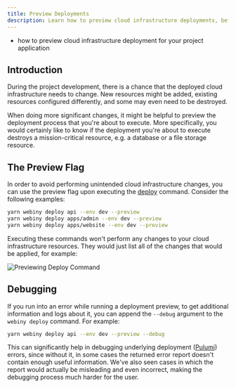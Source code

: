 ```yaml
---
title: Preview Deployments
description: Learn how to preview cloud infrastructure deployments, before actually executing them.
---
```



<Alert type="success" title="What you’ll learn">

- how to preview cloud infrastructure deployment for your project application

</Alert>

## Introduction

During the project development, there is a chance that the deployed cloud infrastructure needs to change. New resources might be added, existing resources configured differently, and some may even need to be destroyed.

When doing more significant changes, it might be helpful to preview the deployment process that you're about to execute. More specifically, you would certainly like to know if the deployment you're about to execute destroys a mission-critical resource, e.g. a database or a file storage resource.

## The Preview Flag

In order to avoid performing unintended cloud infrastructure changes, you can use the preview flag upon executing the [deploy](/docs/how-to-guides/deployment/deploy-your-project#the-app-deploy-command) command. Consider the following examples:

```bash
yarn webiny deploy api --env dev --preview
yarn webiny deploy apps/admin --env dev --preview
yarn webiny deploy apps/website --env dev --preview
```

Executing these commands won't perform any changes to your cloud infrastructure resources. They would just list all of the changes that would be applied, for example:

![Previewing Deploy Command](./assets/preview-deployments/preview-terminal.png)

## Debugging

If you run into an error while running a deployment preview, to get additional information and logs about it, you can append the `--debug` argument to the `webiny deploy` command. For example:

```bash
yarn webiny deploy api --env dev --preview --debug
```

This can significantly help in debugging underlying deployment ([Pulumi](/docs/key-topics/deployment/iac-with-pulumi)) errors, since without it, in some cases the returned error report doesn't contain enough useful information. We've also seen cases in which the report would actually be misleading and even incorrect, making the debugging process much harder for the user.
